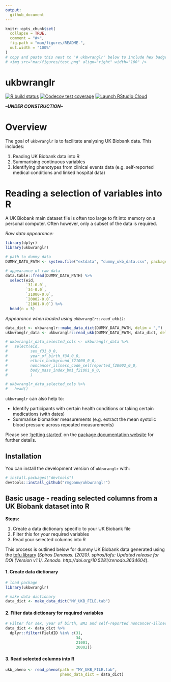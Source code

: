 ```yaml
---
output: 
  github_document
---
```


<!-- README.md is generated from README.Rmd. Please edit that file -->

```r
knitr::opts_chunk$set(
  collapse = TRUE,
  comment = "#>",
  fig.path = "man/figures/README-",
  out.width = "100%"
)
# copy and paste this next to '# ukbwranglr' below to include hex badge
# <img src="man/figures/test.png" align="right" width="100" />
```

# ukbwranglr

<!-- badges: start -->

[![R build status](https://github.com/rmgpanw/ukbwranglr/workflows/R-CMD-check/badge.svg)](https://github.com/rmgpanw/ukbwranglr/actions) [![Codecov test coverage](https://codecov.io/gh/rmgpanw/ukbwranglr/branch/main/graph/badge.svg)](https://codecov.io/gh/rmgpanw/ukbwranglr?branch=main) [![Launch RStudio Cloud](https://img.shields.io/badge/RStudio-Cloud-blue)](https://rstudio.cloud/project/2528744)

<!-- badges: end -->

***--UNDER CONSTRUCTION--***

# Overview

The goal of `ukbwranglr` is to facilitate analysing UK Biobank data. This includes:

1. Reading UK Biobank data into R
2. Summarising continuous variables
3. Identifying phenotypes from clinical events data (e.g. self-reported medical conditions and linked hospital data)

# Reading a selection of variables into R

A UK Biobank main dataset file is often too large to fit into memory on a personal computer. Often however, only a subset of the data is required.

*Raw data appearance:*

```r
library(dplyr)
library(ukbwranglr)

# path to dummy data
DUMMY_DATA_PATH <- system.file("extdata", "dummy_ukb_data.csv", package = "ukbwranglr")

# appearance of raw data
data.table::fread(DUMMY_DATA_PATH) %>% 
  select(eid, 
         `31-0.0`, 
         `34-0.0`,
         `21000-0.0`, 
         `20002-0.0`, 
         `21001-0.0`) %>% 
  head(n = 5)
```

*Appearance when loaded using `ukbwranglr::read_ukb()`:*

```r
data_dict <- ukbwranglr::make_data_dict(DUMMY_DATA_PATH, delim = ",")
ukbwranglr_data <- ukbwranglr::read_ukb(DUMMY_DATA_PATH, data_dict, delim = ",") 

# ukbwranglr_data_selected_cols <- ukbwranglr_data %>% 
#   select(eid, 
#          sex_f31_0_0, 
#          year_of_birth_f34_0_0, 
#          ethnic_background_f21000_0_0,
#          noncancer_illness_code_selfreported_f20002_0_0,
#          body_mass_index_bmi_f21001_0_0,
#          )
```

```r
# ukbwranglr_data_selected_cols %>% 
#   head()
```

`ukbwranglr` can also help to:

-   Identify participants with certain health conditions or taking certain medications (with dates)
-   Summarise biomarker measurements (e.g. extract the mean systolic blood pressure across repeated measurements)

Please see ['getting started'](https://rmgpanw.github.io/ukbwranglr/articles/ukbwranglr.html) on the [package documentation website](https://rmgpanw.github.io/ukbwranglr/index.html) for further details.

## Installation

You can install the development version of `ukbwranglr` with:

```r
# install.packages("devtools")
devtools::install_github("rmgpanw/ukbwranglr")
```

## Basic usage - reading selected columns from a UK Biobank dataset into R

**Steps:**

1.  Create a data dictionary specific to your UK Biobank file
2.  Filter this for your required variables
3.  Read your selected columns into R

This process is outlined below for dummy UK Biobank data generated using the [tofu library](https://github.com/spiros/tofu) (*Spiros Denaxas. (2020). spiros/tofu: Updated release for DOI (Version v1.1). Zenodo. http://doi.org/10.5281/zenodo.3634604*).

#### 1. Create data dictionary

```r
# load package
library(ukbwranglr)

# make data dictionary
data_dict <- make_data_dict("MY_UKB_FILE.tab")
```

#### 2. Filter data dictionary for required variables

```r
# Filter for sex, year of birth, BMI and self-reported noncancer-illness fields
data_dict <- data_dict %>%
  dplyr::filter(FieldID %in% c(31,
                               34,
                               21001,
                               20002))
```

#### 3. Read selected columns into R

```r
ukb_pheno <- read_pheno(path = "MY_UKB_FILE.tab", 
                        pheno_data_dict = data_dict)
```
